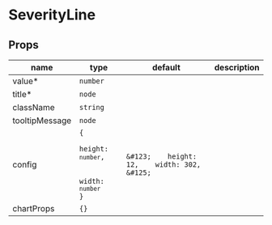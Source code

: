
# SeverityLine

## Props

|name|type|default|description|
|----|----|-------|-----------|
|value&#42;|`number`|||
|title&#42;|`node`|||
|className|`string`|||
|tooltipMessage|`node`|||
|config|<code>&#123;<br/><span className="default-prop-spacer"></span><span className="default-prop-spacer"></span><span className="default-prop-spacer"></span> height:  `number`, <br/><span className="default-prop-spacer"></span><span className="default-prop-spacer"></span><span className="default-prop-spacer"></span> width:  `number`<br />&#125;</code>|`&#123;    height: 12,    width: 302,  &#125;`||
|chartProps|<code>&#123;&#125;</code>|||



